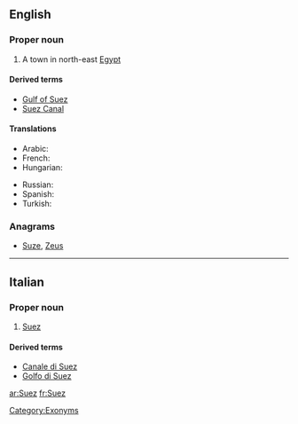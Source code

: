 ==English==

===Proper noun===
{{wikipedia}}
{{en-proper noun}}

# A town in north-east [[Egypt]]

====Derived terms====
*[[Gulf of Suez]]
*[[Suez Canal]]

====Translations====
{{trans-top|Suez, Egypt}}
* Arabic: {{t-|ar|السويس|m|tr=al-suways}}
* French: {{t-|fr|Suez}}
* Hungarian: {{t-|hu|Szuez}}
{{trans-mid}}
* Russian: {{t|ru|Суэц|m|tr=Suéc}}
* Spanish: {{t-|es|Suez|m}}
* Turkish: {{t|tr|Süveyş}}
{{trans-bottom}}

===Anagrams===
* [[Suze#English|Suze]], [[Zeus#English|Zeus]]

[[Category:Exonyms]]

----

==Italian==

===Proper noun===
{{wikipedia|lang=it}}
{{it-proper noun}}

# [[#English|Suez]]

====Derived terms====
*[[Canale di Suez]]
*[[Golfo di Suez]]

[[ar:Suez]]
[[fr:Suez]]